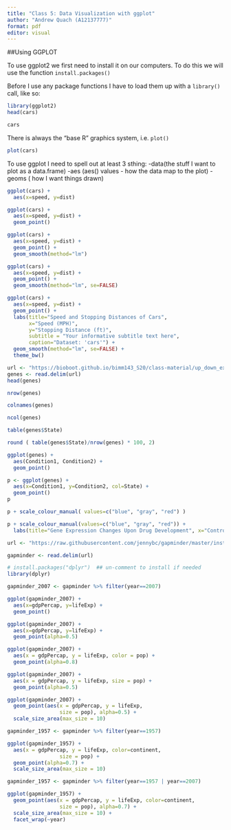 ```yaml
---
title: "Class 5: Data Visualization with ggplot"
author: "Andrew Quach (A12137777)"
format: pdf
editor: visual
---
```


##Using GGPLOT

To use ggplot2 we first need to install it on our computers. To do this we will use the function `install.packages()`

Before I use any package functions I have to load them up with a `library()` call, like so:
```r
library(ggplot2)
head(cars)
```
```r
cars
```
There is always the "base R" graphics system, i.e. `plot()`

```r
plot(cars)
```
To use ggplot I need to spell out at least 3 sthing: 
-data(the stuff I want to plot as a data.frame)
-aes (aes() values - how the data map to the plot)
-geoms ( how I want things drawn)

```r
ggplot(cars) +
  aes(x=speed, y=dist)
```
```r
ggplot(cars) +
  aes(x=speed, y=dist) +
  geom_point()
```


```r
ggplot(cars) +
  aes(x=speed, y=dist) + 
  geom_point() +
  geom_smooth(method="lm")
```

```r
ggplot(cars) +
  aes(x=speed, y=dist) + 
  geom_point() +
  geom_smooth(method="lm", se=FALSE)
```

```r
ggplot(cars) + 
  aes(x=speed, y=dist) +
  geom_point() +
  labs(title="Speed and Stopping Distances of Cars",
       x="Speed (MPH)", 
       y="Stopping Distance (ft)",
       subtitle = "Your informative subtitle text here",
       caption="Dataset: 'cars'") +
  geom_smooth(method="lm", se=FALSE) +
  theme_bw()
```

```r
url <- "https://bioboot.github.io/bimm143_S20/class-material/up_down_expression.txt"
genes <- read.delim(url)
head(genes)
```
```r
nrow(genes)
```
```r
colnames(genes)
```
```r
ncol(genes)
```
```r
table(genes$State)
```
```r
round ( table(genes$State)/nrow(genes) * 100, 2)
```
```r
ggplot(genes) + 
  aes(Condition1, Condition2) + 
  geom_point()
```
```r
p <- ggplot(genes) +
  aes(x=Condition1, y=Condition2, col=State) +
  geom_point()
p
```

```r
p + scale_colour_manual( values=c("blue", "gray", "red") )
```

```r
p + scale_colour_manual(values=c("blue", "gray", "red")) +
  labs(title="Gene Expression Changes Upon Drug Development", x="Control (no drug)", y="Drug Treatment")
```


```r
url <- "https://raw.githubusercontent.com/jennybc/gapminder/master/inst/extdata/gapminder.tsv"

gapminder <- read.delim(url)
```

```r
# install.packages("dplyr")  ## un-comment to install if needed
library(dplyr)

gapminder_2007 <- gapminder %>% filter(year==2007)
```

```r
ggplot(gapminder_2007) +
  aes(x=gdpPercap, y=lifeExp) + 
  geom_point()
```

```r
ggplot(gapminder_2007) + 
  aes(x=gdpPercap, y=lifeExp) +
  geom_point(alpha=0.5)
```

```r
ggplot(gapminder_2007) +
  aes(x = gdpPercap, y = lifeExp, color = pop) +
  geom_point(alpha=0.8)
```

```r
ggplot(gapminder_2007) + 
  aes(x = gdpPercap, y = lifeExp, size = pop) +
  geom_point(alpha=0.5)
```

```r
ggplot(gapminder_2007) + 
  geom_point(aes(x = gdpPercap, y = lifeExp,
                 size = pop), alpha=0.5) + 
  scale_size_area(max_size = 10)
```

```r
gapminder_1957 <- gapminder %>% filter(year==1957)

ggplot(gapminder_1957) + 
  aes(x = gdpPercap, y = lifeExp, color=continent,
                 size = pop) +
  geom_point(alpha=0.7) + 
  scale_size_area(max_size = 10) 
```

```r
gapminder_1957 <- gapminder %>% filter(year==1957 | year==2007)

ggplot(gapminder_1957) + 
  geom_point(aes(x = gdpPercap, y = lifeExp, color=continent,
                 size = pop), alpha=0.7) + 
  scale_size_area(max_size = 10) +
  facet_wrap(~year)
```

